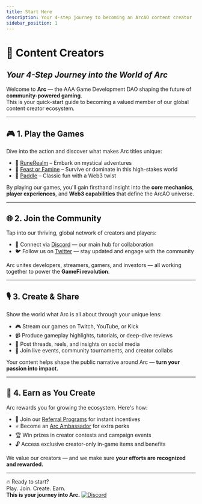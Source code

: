 ```yaml
---
title: Start Here
description: Your 4-step journey to becoming an ArcAO content creator
sidebar_position: 1
---
```


# 🎥 Content Creators  
## *Your 4-Step Journey into the World of Arc*

Welcome to **Arc** — the AAA Game Development DAO shaping the future of **community-powered gaming**.  
This is your quick-start guide to becoming a valued member of our global content creator ecosystem.

---

## 🎮 1. Play the Games

Dive into the action and discover what makes Arc titles unique:

- 🧙 <a href={RUNEREALM.gameSite} target="_blank">RuneRealm</a> – Embark on mystical adventures  
- 🍗 <a href={ARCAO.website} target="_blank">Feast or Famine</a> – Survive or dominate in this high-stakes world  
- 🏓 <a href={ARCAO.website} target="_blank">Paddle</a> – Classic fun with a Web3 twist

By playing our games, you'll gain firsthand insight into the **core mechanics**, **player experiences**, and **Web3 capabilities** that define the ArcAO universe.

---

## 🌐 2. Join the Community

Tap into our thriving, global network of creators and players:

- 💬 Connect via <a href={ARCAO.discord} target="_blank">Discord</a> — our main hub for collaboration  
- 🐦 Follow us on <a href={ARCAO.twitter} target="_blank">Twitter</a> — stay updated and engage with the community

Arc unites developers, streamers, gamers, and investors — all working together to power the **GameFi revolution**.

---

## 🎙️ 3. Create & Share

Show the world what Arc is all about through your unique lens:

- 🎮 Stream our games on Twitch, YouTube, or Kick  
- 📹 Produce gameplay highlights, tutorials, or deep-dive reviews  
- 🧵 Post threads, reels, and insights on social media  
- 🤝 Join live events, community tournaments, and creator collabs

Your content helps shape the public narrative around Arc — **turn your passion into impact.**

---

## 💎 4. Earn as You Create

Arc rewards you for growing the ecosystem. Here's how:

- 🎁 Join our [Referral Programs](./referral-programs) for instant incentives  
- ⭐ Become an [Arc Ambassador](./ambassador-program) for extra perks  
- 🏆 Win prizes in creator contests and campaign events  
- 🔓 Access exclusive creator-only in-game items and benefits

We value our creators — and we make sure **your efforts are recognized and rewarded.**

---

🔥 Ready to start?  
Play. Join. Create. Earn.  
**This is your journey into Arc.**
<a href={ARCAO.discord} target="_blank">
  <img
    alt="Discord"
    src="https://img.shields.io/badge/Discord-Join%20Now-5865F2?style=for-the-badge&logo=discord"
  />
</a>